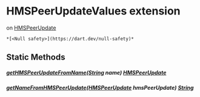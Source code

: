 # HMSPeerUpdateValues extension

on [HMSPeerUpdate](../enum_hms_peer_update/HMSPeerUpdate-class)

    *[<Null safety>](https://dart.dev/null-safety)*

## Static Methods

##### [getHMSPeerUpdateFromName](../enum_hms_peer_update/HMSPeerUpdateValues/getHMSPeerUpdateFromName)([String](https://api.flutter.dev/flutter/dart-core/String-class.html) name) [HMSPeerUpdate](../enum_hms_peer_update/HMSPeerUpdate-class)

##### [getNameFromHMSPeerUpdate](../enum_hms_peer_update/HMSPeerUpdateValues/getNameFromHMSPeerUpdate)([HMSPeerUpdate](../enum_hms_peer_update/HMSPeerUpdate-class) hmsPeerUpdate) [String](https://api.flutter.dev/flutter/dart-core/String-class.html)
